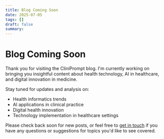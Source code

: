 ```yaml
---
title: Blog Coming Soon
date: 2025-07-05
tags: []
draft: false
summary:
---
```


# Blog Coming Soon

Thank you for visiting the CliniPrompt blog. I'm currently working on bringing you insightful content about health technology, AI in healthcare, and digital innovation in medicine.

Stay tuned for updates and analysis on:

- Health informatics trends
- AI applications in clinical practice
- Digital health innovation
- Technology implementation in healthcare settings

Please check back soon for new posts, or feel free to [get in touch](/about) if you have any questions or suggestions for topics you'd like to see covered.
